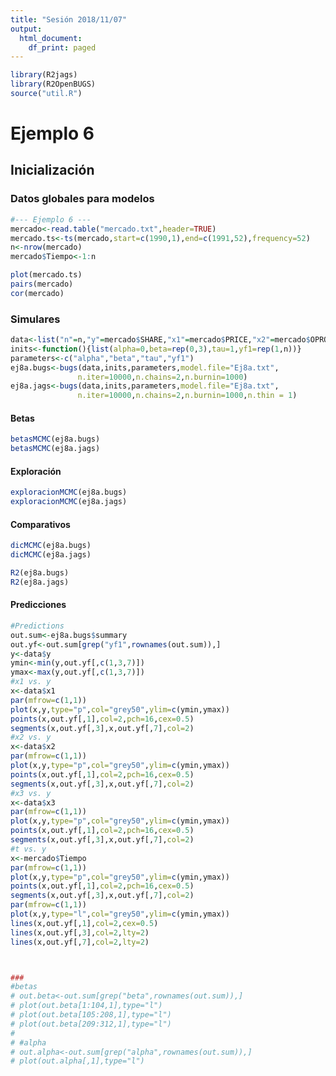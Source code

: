 ```yaml
---
title: "Sesión 2018/11/07"
output:
  html_document:
    df_print: paged
---
```


```r
library(R2jags)
library(R2OpenBUGS)
source("util.R")
```

# Ejemplo 6 {.tabset}

## Inicialización

### Datos globales para modelos

```r
#--- Ejemplo 6 ---
mercado<-read.table("mercado.txt",header=TRUE)
mercado.ts<-ts(mercado,start=c(1990,1),end=c(1991,52),frequency=52)
n<-nrow(mercado)
mercado$Tiempo<-1:n

plot(mercado.ts)
pairs(mercado)
cor(mercado)
```

### Simulares

```r
data<-list("n"=n,"y"=mercado$SHARE,"x1"=mercado$PRICE,"x2"=mercado$OPROM,"x3"=mercado$CPROM)
inits<-function(){list(alpha=0,beta=rep(0,3),tau=1,yf1=rep(1,n))}
parameters<-c("alpha","beta","tau","yf1")
ej8a.bugs<-bugs(data,inits,parameters,model.file="Ej8a.txt",
               n.iter=10000,n.chains=2,n.burnin=1000)
ej8a.jags<-bugs(data,inits,parameters,model.file="Ej8a.txt",
               n.iter=10000,n.chains=2,n.burnin=1000,n.thin = 1)
```

#### Betas

```r
betasMCMC(ej8a.bugs)
betasMCMC(ej8a.jags)
```


#### Exploración

```r
exploracionMCMC(ej8a.bugs)
exploracionMCMC(ej8a.jags)
```


#### Comparativos


```r
dicMCMC(ej8a.bugs)
dicMCMC(ej8a.jags)
```

```r
R2(ej8a.bugs)
R2(ej8a.jags)
```


#### Predicciones

```r
#Predictions
out.sum<-ej8a.bugs$summary
out.yf<-out.sum[grep("yf1",rownames(out.sum)),]
y<-data$y
ymin<-min(y,out.yf[,c(1,3,7)])
ymax<-max(y,out.yf[,c(1,3,7)])
#x1 vs. y
x<-data$x1
par(mfrow=c(1,1))
plot(x,y,type="p",col="grey50",ylim=c(ymin,ymax))
points(x,out.yf[,1],col=2,pch=16,cex=0.5)
segments(x,out.yf[,3],x,out.yf[,7],col=2)
#x2 vs. y
x<-data$x2
par(mfrow=c(1,1))
plot(x,y,type="p",col="grey50",ylim=c(ymin,ymax))
points(x,out.yf[,1],col=2,pch=16,cex=0.5)
segments(x,out.yf[,3],x,out.yf[,7],col=2)
#x3 vs. y
x<-data$x3
par(mfrow=c(1,1))
plot(x,y,type="p",col="grey50",ylim=c(ymin,ymax))
points(x,out.yf[,1],col=2,pch=16,cex=0.5)
segments(x,out.yf[,3],x,out.yf[,7],col=2)
#t vs. y
x<-mercado$Tiempo
par(mfrow=c(1,1))
plot(x,y,type="p",col="grey50",ylim=c(ymin,ymax))
points(x,out.yf[,1],col=2,pch=16,cex=0.5)
segments(x,out.yf[,3],x,out.yf[,7],col=2)
par(mfrow=c(1,1))
plot(x,y,type="l",col="grey50",ylim=c(ymin,ymax))
lines(x,out.yf[,1],col=2,cex=0.5)
lines(x,out.yf[,3],col=2,lty=2)
lines(x,out.yf[,7],col=2,lty=2)



###
#betas
# out.beta<-out.sum[grep("beta",rownames(out.sum)),]
# plot(out.beta[1:104,1],type="l")
# plot(out.beta[105:208,1],type="l")
# plot(out.beta[209:312,1],type="l")
# 
# #alpha
# out.alpha<-out.sum[grep("alpha",rownames(out.sum)),]
# plot(out.alpha[,1],type="l")
```

